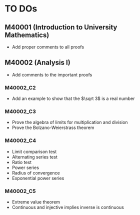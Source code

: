 # TO DOs

## M40001 (Introduction to University Mathematics)
- Add proper comments to all proofs

## M40002 (Analysis I)
- Add comments to the important proofs

### M40002_C2
- Add an example to show that the $\sqrt 3$ is a real number

### M40002_C3
- Prove the algebra of limits for multiplication and division
- Prove the Bolzano-Weierstrass theorem

### M40002_C4
- Limit comparison test
- Alternating series test
- Ratio test
- Power series
- Radius of convergence
- Exponential power series

### M40002_C5
- Extreme value theorem
- Continuous and injective implies inverse is continuous
